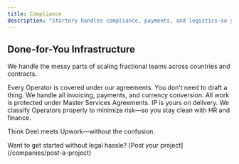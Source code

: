 ```yaml
---
title: Compliance
description: "Startery handles compliance, payments, and logistics—so you don’t have to."
---
```


## Done-for-You Infrastructure

We handle the messy parts of scaling fractional teams across countries and contracts.

<CardGroup cols={2}>
  <Card title="Contracts + Paperwork" icon="file-contract">
    Every Operator is covered under our agreements. You don’t need to draft a
    thing.
  </Card>
  <Card title="Global Payments" icon="money-check-dollar">
    We handle all invoicing, payments, and currency conversion.
  </Card>
  <Card title="Legal + IP Protection" icon="shield-halved">
    All work is protected under Master Services Agreements. IP is yours on
    delivery.
  </Card>
  <Card title="Tax + Classification" icon="scale-balanced">
    We classify Operators properly to minimize risk—so you stay clean with HR
    and finance.
  </Card>
</CardGroup>

<Note>Think Deel meets Upwork—without the confusion.</Note>

<Check>
  Want to get started without legal hassle? [Post your
  project](/companies/post-a-project)
</Check>
